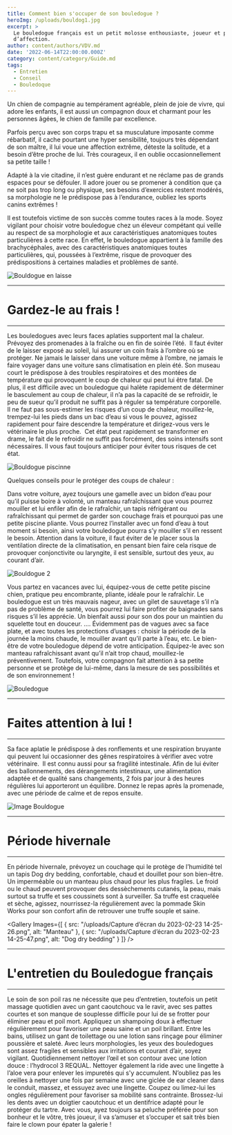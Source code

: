 ```yaml
---
title: Comment bien s'occuper de son bouledogue ?
heroImg: /uploads/bouldog1.jpg
excerpt: >
  Le bouledogue français est un petit molosse enthousiaste, joueur et plein
  d’affection.
author: content/authors/VDV.md
date: '2022-06-14T22:00:00.000Z'
category: content/category/Guide.md
tags:
  - Entretien
  - Conseil
  - Bouledoque
---
```


<BlockImgText position="right" src="/uploads/bouldog2.jpg">
  Un chien de compagnie au tempérament agréable, plein de joie de vivre, qui adore les enfants, il est aussi
  un compagnon doux et charmant pour les personnes âgées, le chien de famille par excellence.

  Parfois perçu avec son corps trapu et sa musculature imposante comme rébarbatif, il cache pourtant
  une hyper sensibilité, toujours très dépendant de son maître, il lui voue une affection extrême, déteste
  la solitude, et a besoin d’être proche de lui. Très courageux, il en oublie occasionnellement sa petite taille !
</BlockImgText>

Adapté à la vie citadine, il n’est guère endurant et ne réclame pas de grands espaces pour se défouler.
Il adore jouer ou se promener à condition que ça ne soit pas trop long ou physique, ses besoins
d’exercices restent modérés, sa morphologie ne le prédispose pas à l’endurance, oubliez les sports
canins extrêmes !

Il est toutefois victime de son succès comme toutes races à la mode. Soyez vigilant pour choisir votre bouledogue chez un éleveur compétant qui veille au respect de sa morphologie et aux caractéristiques anatomiques toutes particulières à cette race. En effet, le bouledogue appartient à la famille des brachycéphales, avec des caractéristiques anatomiques toutes particulières, qui, poussées à l’extrême, risque de provoquer des prédispositions à certaines maladies et problèmes de santé.

![Bouldogue en laisse](/uploads/bouldog3.jpg)

***

# Gardez-le au frais !

***

Les bouledogues avec leurs faces aplaties supportent mal la chaleur. Prévoyez des promenades à la fraîche ou en fin de soirée l’été. 
Il faut éviter de le laisser exposé au soleil, lui assurer un coin frais à l’ombre où se protéger. Ne jamais le laisser dans une voiture même à l’ombre, ne jamais le faire voyager dans une voiture sans climatisation en plein été. Son museau court le prédispose à des troubles respiratoires et des montées de température qui provoquent le coup de chaleur qui peut lui être fatal. De plus, il est difficile avec un bouledogue qui halète rapidement de déterminer le basculement au coup de chaleur, il n’a pas la capacité de se refroidir, le peu de sueur qu’il produit ne suffit pas à réguler sa température corporelle. 
Il ne faut pas sous-estimer les risques d’un coup de chaleur, mouillez-le, trempez-lui les pieds dans un bac d’eau si vous le pouvez, agissez rapidement pour faire descendre la température et dirigez-vous vers le vétérinaire le plus proche. 
Cet état peut rapidement se transformer en drame, le fait de le refroidir ne suffit pas forcément, des soins intensifs sont nécessaires. Il vous faut toujours anticiper pour éviter tous risques de cet état.

![Bouldogue piscinne](/uploads/bouldogue4.jpeg)

Quelques conseils pour le protéger des coups de chaleur :

Dans votre voiture, ayez toujours une gamelle avec un bidon d’eau pour qu’il puisse boire à volonté, un manteau rafraîchissant que vous pourrez mouiller et lui enfiler afin de le rafraîchir, un tapis réfrigérant ou rafraîchissant qui permet de garder son couchage frais et pourquoi pas une petite piscine pliante. Vous pourrez l’installer avec un fond d’eau à tout moment si besoin, ainsi votre bouledogue pourra s’y mouiller s’il en ressent le besoin.
Attention dans la voiture, il faut éviter de le placer sous la ventilation directe de la climatisation, en pensant bien faire cela risque de provoquer conjonctivite ou laryngite, il est sensible, surtout des yeux, au courant d’air.

![Bouldogue 2](/uploads/bouldogue5.jpeg)

Vous partez en vacances avec lui, équipez-vous de cette petite piscine chien, pratique peu encombrante, pliante, idéale pour le rafraîchir.
Le bouledogue est un très mauvais nageur, avec un gilet de sauvetage s’il n’a pas de problème de santé, vous pourrez lui faire profiter de baignades sans risques s’il les apprécie. Un bienfait aussi pour son dos pour un maintien du squelette tout en douceur. ….
Évidemment pas de vagues avec sa face plate, et avec toutes les protections d’usages : choisir la période de la journée la moins chaude, le mouiller avant qu’il parte à l’eau, etc.
Le bien-être de votre bouledogue dépend de votre anticipation. Équipez-le avec son manteau rafraîchissant avant qu’il n’ait trop chaud, mouillez-le préventivement.
Toutefois, votre compagnon fait attention à sa petite personne et se protège de lui-même, dans la mesure de ses possibilités et de son environnement !

![Bouledogue ](/uploads/bouldoque6.jpeg)

***

# Faites attention à lui !

***

Sa face aplatie le prédispose à des ronflements et une respiration bruyante qui peuvent lui occasionner des gênes respiratoires à vérifier avec votre vétérinaire. 
Il est connu aussi pour sa fragilité intestinale. Afin de lui éviter des ballonnements, des dérangements intestinaux, une alimentation adaptée et de qualité sans changements, 2 fois par jour à des heures régulières lui apporteront un équilibre. Donnez le repas après la promenade, avec une période de calme et de repos ensuite.

![Image Bouldogue](/uploads/bouldogue7.jpeg)

***

# Période hivernale

***

En période hivernale, prévoyez un couchage qui le protège de l’humidité tel un tapis Dog dry bedding, confortable, chaud et douillet pour son bien-être. Un imperméable ou un manteau plus chaud pour les plus fragiles. Le froid ou le chaud peuvent provoquer des dessèchements cutanés, la peau, mais surtout sa truffe et ses coussinets sont à surveiller. Sa truffe est craquelée et sèche, agissez, nourrissez-la régulièrement avec la pommade Skin Works pour son confort afin de retrouver une truffe souple et saine.

<Gallery
  Images={[
    {
      src: "/uploads/Capture d’écran du 2023-02-23 14-25-26.png",
      alt: "Manteau"
    },
    {
      src: "/uploads/Capture d’écran du 2023-02-23 14-25-47.png",
      alt: "Dog dry bedding"
    }
  ]}
/>

***

# L'entretien du Bouledogue français

***

Le soin de son poil ras ne nécessite que peu d’entretien, toutefois un petit massage quotidien avec un gant caoutchouc va le ravir, avec ses pattes courtes et son manque de souplesse difficile pour lui de se frotter pour éliminer peau et poil mort. Appliquez un shampoing doux à effectuer régulièrement pour favoriser une peau saine et un poil brillant. Entre les bains, utilisez un gant de toilettage ou une lotion sans rinçage pour éliminer poussière et saleté.
Avec leurs morphologies, les yeux des bouledogues sont assez fragiles et sensibles aux irritations et courant d’air, soyez vigilant. Quotidiennement nettoyer l’œil et son contour avec une lotion douce : l’hydrocol 3 REQUAL. Nettoyer également la ride avec une lingette à l’aloe vera pour enlever les impuretés qui s'y accumulent.
N’oubliez pas les oreilles à nettoyer une fois par semaine avec une giclée de ear cleaner dans le conduit, massez, et essuyez avec une lingette.
Coupez ou limez-lui les ongles régulièrement pour favoriser sa mobilité sans contrainte. Brossez-lui les dents avec un doigtier caoutchouc et un dentifrice adapté pour le protéger du tartre. Avec vous, ayez toujours sa peluche préférée pour son bonheur et le vôtre, très joueur, il va s’amuser et s’occuper et sait très bien faire le clown pour épater la galerie ! 

<Youtube id="cy7dG6YGBFU" />

